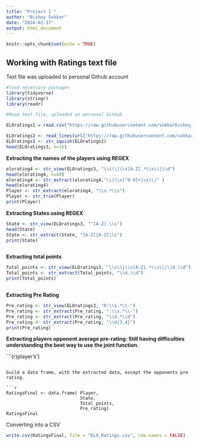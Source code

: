 ---
title: "Project 1 "
author: "Bishoy Sokkar"
date: "2024-02-17"
output: html_document
---

```{r setup, include=FALSE}
knitr::opts_chunk$set(echo = TRUE)
```

## Working with Ratings text file

Text file was uploaded to personal Github account

```{r}
#load necessary packages
library(tidyverse)
library(stringr)
library(readr)

#Read text file, uploaded on personal Github

ELOratings1 = read.csv("https://raw.githubusercontent.com/sokkarbishoy/DATA607/main/tournamentinfo.txt")

ELOratings2 <- read_lines(url("https://raw.githubusercontent.com/sokkarbishoy/DATA607/main/tournamentinfo.txt"))
ELOratings3 <- str_squish(ELOratings2)
head(ELOratings3, n=15)
```

**Extracting the names of the players using REGEX**

```{r}
elorating4 <- str_view(ELOratings3, "\\s\\|\\s[A-Z].*\\s\\|\\d")
head(elorating4, n=40)
elorating4 <- str_extract(elorating4,"\\|\\s[^0-9]+\\s\\|" )
head(elorating4)
Player <- str_extract(elorating4, "\\s.*\\s")
Player <- str_trim(Player)
print(Player)
```

**Extracting States using REGEX**

```{r}



State <- str_view(ELOratings3, "^[A-Z].\\s")
head(State)
State <- str_extract(State, "[A-Z][A-Z]\\s")
print(State)



```

**Extracting total points**

```{r}
Total_points <- str_view(ELOratings3, "\\s\\|\\s[A-Z].*\\s\\|\\d.\\d")
Total_points <- str_extract(Total_points, "\\d.\\d")
print(Total_points)



```

**Extracting Pre Rating**

```{r}
Pre_rating <- str_view(ELOratings3, "R:\\s.*\\-")
Pre_rating <- str_extract(Pre_rating, ":\\s.*\\-")
Pre_rating <- str_extract(Pre_rating, "\\d.*\\d")
Pre_rating <- str_extract(Pre_rating, "\\d{3,4}")
print(Pre_rating) 
```

**Extracting players opponent average pre-rating: Still having difficulties understanding the best way to use the joint function.**

```{r}player's'}

```

build a data frame, with the extracted data, except the opponents pre rating.

```{r}
RatingsFinal <- data.frame( Player,
                            State,
                            Total_points,
                            Pre_rating)
RatingsFinal
```

Converting into a CSV

```{r}
write.csv(RatingsFinal, file = "ELO_Ratings.csv", row.names = FALSE)
```
